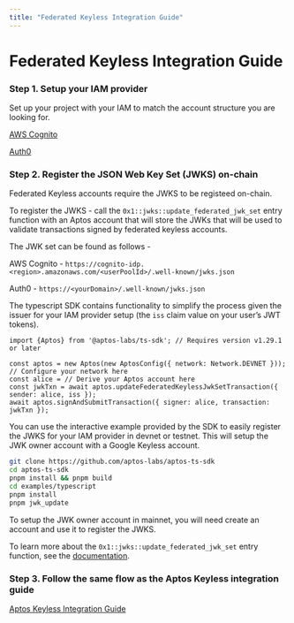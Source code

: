 ```yaml
---
title: "Federated Keyless Integration Guide"
---
```


# Federated Keyless Integration Guide

### Step 1. Setup your IAM provider

Set up your project with your IAM to match the account structure you are looking for.

[AWS Cognito](https://aws.amazon.com/cognito/getting-started/)

[Auth0](https://auth0.com/docs/get-started)

### Step 2. Register the JSON Web Key Set (JWKS) on-chain

Federated Keyless accounts require the JWKS to be registeed on-chain.

To register the JWKS - call the `0x1::jwks::update_federated_jwk_set` entry function with an Aptos account that will store the JWKs that will be used to validate transactions signed by federated keyless accounts.

The JWK set can be found as follows -

AWS Cognito - `https://cognito-idp.<region>.amazonaws.com/<userPoolId>/.well-known/jwks.json`

Auth0 - `https://<yourDomain>/.well-known/jwks.json`

The typescript SDK contains functionality to simplify the process given the issuer for your IAM provider setup (the `iss` claim value on your user’s JWT tokens).

```tsx
import {Aptos} from '@aptos-labs/ts-sdk'; // Requires version v1.29.1 or later

const aptos = new Aptos(new AptosConfig({ network: Network.DEVNET })); // Configure your network here
const alice = // Derive your Aptos account here
const jwkTxn = await aptos.updateFederatedKeylessJwkSetTransaction({ sender: alice, iss });
await aptos.signAndSubmitTransaction({ signer: alice, transaction: jwkTxn });
```

You can use the interactive example provided by the SDK to easily register the JWKS for your IAM provider in devnet or testnet.  This will setup the JWK owner account with a Google Keyless account.

```bash
git clone https://github.com/aptos-labs/aptos-ts-sdk
cd aptos-ts-sdk
pnpm install && pnpm build
cd examples/typescript
pnpm install
pnpm jwk_update
```

To setup the JWK owner account in mainnet, you will need create an account and use it to register the JWKS.

To learn more about the `0x1::jwks::update_federated_jwk_set` entry function, see the [documentation](https://aptos.dev/en/build/smart-contracts/move-reference?page=aptos-framework%2Fdoc%2Fjwks.md#0x1_jwks_update_federated_jwk_set).

### Step 3. Follow the same flow as the Aptos Keyless integration guide

[Aptos Keyless Integration Guide](../aptos-keyless/integration-guide.mdx)
